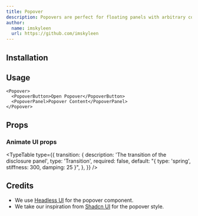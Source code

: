 ```yaml
---
title: Popover
description: Popovers are perfect for floating panels with arbitrary content like navigation menus, mobile menus and flyout menus.
author:
  name: imskyleen
  url: https://github.com/imskyleen
---
```


<ComponentPreview name="headless-popover-demo" />

## Installation

<ComponentInstallation name="headless-popover" />

## Usage

```tsx
<Popover>
  <PopoverButton>Open Popover</PopoverButton>
  <PopoverPanel>Popover Content</PopoverPanel>
</Popover>
```

## Props

<div className="flex flex-row gap-x-3">
  <ExternalLink href="https://headlessui.com/react/popover" text="Docs" />
  <ExternalLink
    href="https://headlessui.com/react/popover#component-api"
    text="API Reference"
  />
</div>

### Animate UI props

<TypeTable
  type={{
    transition: {
      description: 'The transition of the disclosure panel',
      type: 'Transition',
      required: false,
      default: "{ type: 'spring', stiffness: 300, damping: 25 }",
    },
  }}
/>

## Credits

- We use [Headless UI](https://headlessui.com/react/popover) for the popover component.
- We take our inspiration from [Shadcn UI](https://ui.shadcn.com/docs/components/popover) for the popover style.
